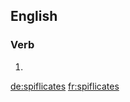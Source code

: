==English==

===Verb===
{{head|en|verb form}}

# {{en-third-person singular of|spiflicate}}

[[de:spiflicates]]
[[fr:spiflicates]]